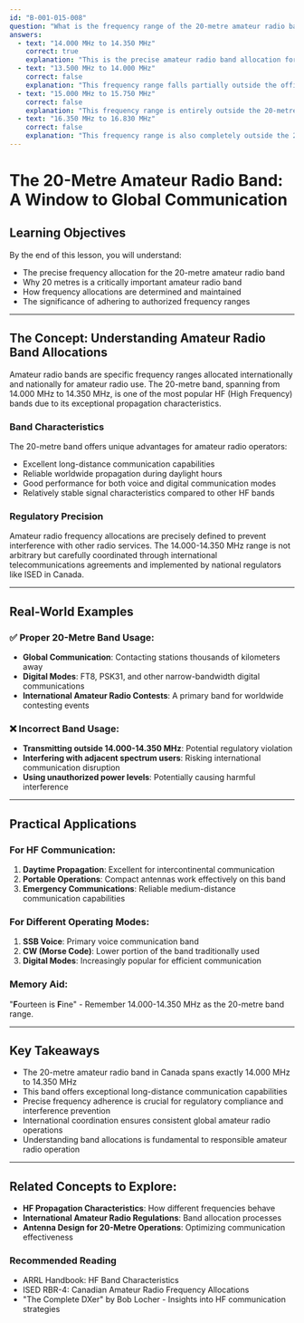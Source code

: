 ```yaml
---
id: "B-001-015-008"
question: "What is the frequency range of the 20-metre amateur radio band in Canada?"
answers:
  - text: "14.000 MHz to 14.350 MHz"
    correct: true
    explanation: "This is the precise amateur radio band allocation for 20-metres in Canada, as defined by ISED (Innovation, Science and Economic Development Canada). This 350 kHz wide band is a primary allocation for amateur radio, offering an excellent combination of long-distance propagation characteristics and reliable communication capabilities. These frequencies are part of the High Frequency (HF) spectrum and are popular for both voice and digital communication modes."
  - text: "13.500 MHz to 14.000 MHz"
    correct: false
    explanation: "This frequency range falls partially outside the official 20-metre amateur radio band. While it includes the lower edge of the band at 14.000 MHz, the lower limit of 13.500 MHz is not part of the authorized amateur radio spectrum. Amateur radio operators must strictly adhere to the officially allocated frequency ranges to avoid interference and regulatory violations."
  - text: "15.000 MHz to 15.750 MHz"
    correct: false
    explanation: "This frequency range is entirely outside the 20-metre band. These frequencies are located in a different part of the HF spectrum and are not allocated for amateur radio use. Transmitting on these frequencies would constitute an unauthorized transmission and could result in regulatory penalties."
  - text: "16.350 MHz to 16.830 MHz"
    correct: false
    explanation: "This frequency range is also completely outside the 20-metre amateur radio band allocation. These frequencies are located in a different segment of the radio spectrum and are not authorized for amateur radio use. Transmitting on these frequencies would violate Canadian amateur radio regulations."
---
```


# The 20-Metre Amateur Radio Band: A Window to Global Communication

## Learning Objectives
By the end of this lesson, you will understand:
- The precise frequency allocation for the 20-metre amateur radio band
- Why 20 metres is a critically important amateur radio band
- How frequency allocations are determined and maintained
- The significance of adhering to authorized frequency ranges

---

## The Concept: Understanding Amateur Radio Band Allocations

Amateur radio bands are specific frequency ranges allocated internationally and nationally for amateur radio use. The 20-metre band, spanning from 14.000 MHz to 14.350 MHz, is one of the most popular HF (High Frequency) bands due to its exceptional propagation characteristics.

### Band Characteristics
The 20-metre band offers unique advantages for amateur radio operators:
- Excellent long-distance communication capabilities
- Reliable worldwide propagation during daylight hours
- Good performance for both voice and digital communication modes
- Relatively stable signal characteristics compared to other HF bands

### Regulatory Precision
Amateur radio frequency allocations are precisely defined to prevent interference with other radio services. The 14.000-14.350 MHz range is not arbitrary but carefully coordinated through international telecommunications agreements and implemented by national regulators like ISED in Canada.

---

## Real-World Examples

### ✅ Proper 20-Metre Band Usage:
- **Global Communication**: Contacting stations thousands of kilometers away
- **Digital Modes**: FT8, PSK31, and other narrow-bandwidth digital communications
- **International Amateur Radio Contests**: A primary band for worldwide contesting events

### ❌ Incorrect Band Usage:
- **Transmitting outside 14.000-14.350 MHz**: Potential regulatory violation
- **Interfering with adjacent spectrum users**: Risking international communication disruption
- **Using unauthorized power levels**: Potentially causing harmful interference

---

## Practical Applications

### For HF Communication:
1. **Daytime Propagation**: Excellent for intercontinental communication
2. **Portable Operations**: Compact antennas work effectively on this band
3. **Emergency Communications**: Reliable medium-distance communication capabilities

### For Different Operating Modes:
1. **SSB Voice**: Primary voice communication band
2. **CW (Morse Code)**: Lower portion of the band traditionally used
3. **Digital Modes**: Increasingly popular for efficient communication

### Memory Aid:
"**F**ourteen is **F**ine" - Remember 14.000-14.350 MHz as the 20-metre band range.

---

## Key Takeaways

- The 20-metre amateur radio band in Canada spans exactly 14.000 MHz to 14.350 MHz
- This band offers exceptional long-distance communication capabilities
- Precise frequency adherence is crucial for regulatory compliance and interference prevention
- International coordination ensures consistent global amateur radio operations
- Understanding band allocations is fundamental to responsible amateur radio operation

---

## Related Concepts to Explore:
- **HF Propagation Characteristics**: How different frequencies behave
- **International Amateur Radio Regulations**: Band allocation processes
- **Antenna Design for 20-Metre Operations**: Optimizing communication effectiveness

### Recommended Reading
- ARRL Handbook: HF Band Characteristics
- ISED RBR-4: Canadian Amateur Radio Frequency Allocations
- "The Complete DXer" by Bob Locher - Insights into HF communication strategies